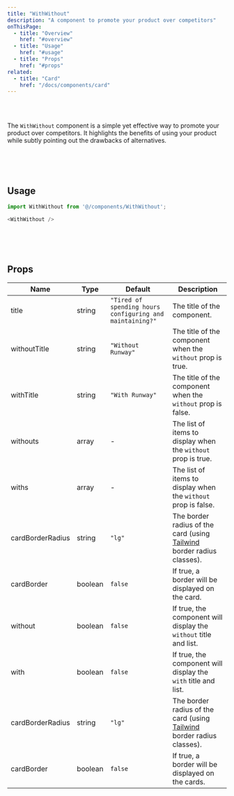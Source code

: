 ```yaml
---
title: "WithWithout"
description: "A component to promote your product over competitors"
onThisPage:
  - title: "Overview"
    href: "#overview"
  - title: "Usage"
    href: "#usage"
  - title: "Props"
    href: "#props"
related:
  - title: "Card"
    href: "/docs/components/card"
---
```


<div id="overview" />

<br />

<div className="flex flex-col w-full items-center justify-center gap-8">
    <WithWithout />
</div>

<br />

The `WithWithout` component is a simple yet effective way to promote your product over competitors. It highlights the benefits of using your product while subtly pointing out the drawbacks of alternatives.

<br />
<br />
<br />
<Divider />
<div id="usage" />

## Usage

```javascript
import WithWithout from '@/components/WithWithout';

<WithWithout />
```

<br />
<br />
<br />
<Divider />

<div id="props" />

## Props

| Name             | Type    | Default                                                  | Description                                                                                      |
|------------------|---------|----------------------------------------------------------|--------------------------------------------------------------------------------------------------|
| title            | string  | `"Tired of spending hours configuring and maintaining?"` | The title of the component.                                                                      |
| withoutTitle     | string  | `"Without Runway"`                                       | The title of the component when the `without` prop is true.                                      |
| withTitle        | string  | `"With Runway"`                                          | The title of the component when the `without` prop is false.                                     |
| withouts         | array   | -                                                        | The list of items to display when the `without` prop is true.                                    |
| withs            | array   | -                                                        | The list of items to display when the `without` prop is false.                                   |
| cardBorderRadius | string  | `"lg"`                                                   | The border radius of the card (using [Tailwind](https://tailwindcss.com) border radius classes). |
| cardBorder       | boolean | `false`                                                  | If true, a border will be displayed on the card.                                                 |
| without          | boolean | `false`                                                  | If true, the component will display the `without` title and list.                                |
| with             | boolean | `false`                                                  | If true, the component will display the `with` title and list.                                   |
| cardBorderRadius | string  | `"lg"`                                                   | The border radius of the card (using [Tailwind](https://tailwindcss.com) border radius classes). |
| cardBorder       | boolean | `false`                                                  | If true, a border will be displayed on the cards.                                                |